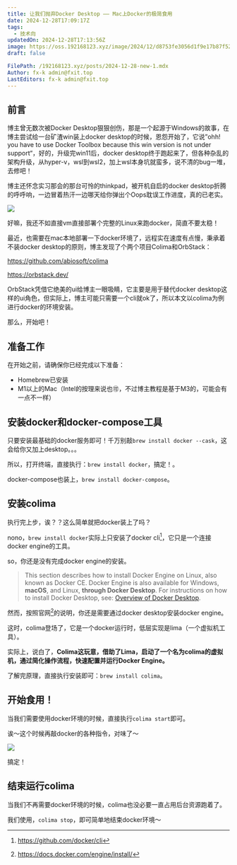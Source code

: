 ```yaml
---
title: 让我们抛弃Docker Desktop —— Mac上Docker的极简食用
date: 2024-12-28T17:09:17Z
tags:
  - 技术向
updatedOn: 2024-12-28T17:13:56Z
image: https://oss.192168123.xyz/image/2024/12/d8753fe3056d1f9e17b87f52e7e5b987.png
draft: false

FilePath: /192168123.xyz/posts/2024-12-28-new-1.mdx
Author: fx-k admin@fxit.top
LastEditors: fx-k admin@fxit.top
---
```


## 前言

博主曾无数次被Docker Desktop狠狠创伤，那是一个起源于Windows的故事，在博主尝试给一台矿渣win装上docker desktop的时候，恩怨开始了，它说”ohh! you have to use Docker Toolbox because this win version is not under support“，好的，升级完win11后，docker desktop终于跑起来了，但各种杂乱的架构升级，从hyper-v，wsl到wsl2，加上wsl本身坑就蛮多，说不清的bug一堆，去修吧！

博主还怀念实习那会的那台可怜的thinkpad，被开机自启的docker desktop折腾的呼呼响，一边冒着热汗一边哪天给你弹出个Oops耽误工作进度，真的已老实。

![](https://oss.192168123.xyz/image/2024/12/5b126147c2007e8edbace1bd4162c7ee.png)

好嘛，我还不如直接vm直接部署个完整的Linux来跑docker，简直不要太稳！

最近，也需要在mac本地部署一下docker环境了，远程实在速度有点慢，秉承着不装docker desktop的原则，博主发现了个两个项目Colima和OrbStack：

https://github.com/abiosoft/colima

https://orbstack.dev/

OrbStack凭借它绝美的ui给博主一眼吸睛，它主要是用于替代docker desktop这样的ui角色，但实际上，博主可能只需要一个cli就ok了，所以本文以colima为例进行docker的环境安装。

那么，开始吧！

## 准备工作

在开始之前，请确保你已经完成以下准备：

- Homebrew已安装
- M1以上的Mac（Intel的按理来说也🉑，不过博主教程是基于M3的，可能会有一点不一样）

## 安装docker和docker-compose工具

只要安装最基础的docker服务即可！千万别敲`brew install docker --cask`，这会给你又加上desktop。。。

所以，打开终端，直接执行：`brew install docker`，搞定！。

docker-compose也装上，`brew install docker-compose`。

## 安装colima

执行完上步，诶？？这么简单就把docker装上了吗？

nono，`brew install docker`实际上只安装了docker cli[^1]，它只是一个连接docker engine的工具。

so，你还是没有完成docker engine的安装。

> This section describes how to install Docker Engine on Linux, also known as Docker CE. Docker Engine is also available for Windows, **macOS**, and Linux, **through Docker Desktop**. For instructions on how to install Docker Desktop, see: [Overview of Docker Desktop](https://docs.docker.com/desktop/).

然而，按照官网[^2]的说明，你还是需要通过docker desktop安装docker engine。

这时，colima登场了，它是一个docker运行时，低层实现是lima（一个虚拟机工具）。

实际上，说白了，**Colima这玩意，借助了Lima，启动了一个名为colima的虚拟机，通过简化操作流程，快速配置并运行Docker Engine。**

了解完原理，直接执行安装即可：`brew install colima`。

## 开始食用！

当我们需要使用docker环境的时候，直接执行`colima start`即可。

诶～这个时候再敲docker的各种指令，对味了～

![](https://oss.192168123.xyz/image/2024/12/b5ed4473bed3f212f85f68d6db5cfda3.png)

搞定！

## 结束运行colima

当我们不再需要docker环境的时候，colima也没必要一直占用后台资源跑着了。

我们使用，`colima stop`，即可简单地结束docker环境～

[^1]: https://github.com/docker/cli
[^2]: https://docs.docker.com/engine/install/